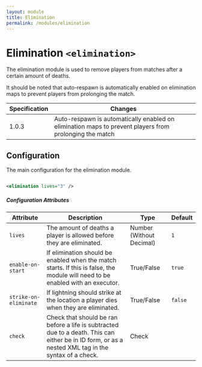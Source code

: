 ```yaml
---
layout: module
title: Elimination
permalink: /modules/elimination
---
```


# Elimination `<elimination>`

The elimination module is used to remove players from matches after a certain amount of deaths.

It should be noted that auto-respawn is automatically enabled on elimination maps to prevent players from prolonging the match.

| Specification | Changes |
| --- | --- |
| 1.0.3 | Auto-respawn is automatically enabled on elimination maps to prevent players from prolonging the match |

## Configuration

The main configuration for the elimination module.

```xml

<elimination lives="3" />

```

##### Configuration Attributes

| Attribute | Description | Type | Default |
| --- | --- | --- | --- |
| `lives` | The amount of deaths a player is allowed before they are eliminated. | <span class="badge badge--primary">Number (Without Decimal)</span> | `1` |
| `enable-on-start` | If elimination should be enabled when the match starts. If this is false, the module will need to be enabled with an executor. | <span class="badge badge--primary">True/False</span> | `true` |
| `strike-on-eliminate` | If lightning should strike at the location a player dies when they are eliminated. | <span class="badge badge--primary">True/False</span> | `false` |
| `check` | Check that should be ran before a life is subtracted due to a death. This can either be in ID form, or as a nested XML tag in the syntax of a check. | <span class="badge badge--primary">Check</span> | |

